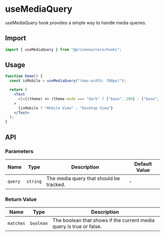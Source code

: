 # useMediaQuery

useMediaQuery hook provides a simple way to handle media queries.

## Import

```js
import { useMediaQuery } from "@prismane/core/hooks";
```

## Usage

```jsx
function Demo() {
  const isMobile = useMediaQuery("(max-width: 768px)");

  return (
    <Text
      cl={(theme) => (theme.mode === "dark" ? ["base", 200] : ["base", 700])}
    >
      {isMobile ? "Mobile View" : "Desktop View"}
    </Text>
  );
}
```

## API

### Parameters

| Name    | Type     | Description                             | Default Value |
| ------- | -------- | --------------------------------------- | ------------- |
| `query` | `string` | The media query that should be tracked. | -             |

### Return Value

| Name      | Type      | Description                                                         |
| --------- | --------- | ------------------------------------------------------------------- |
| `matches` | `boolean` | The boolean that shows if the current media query is true or false. |
